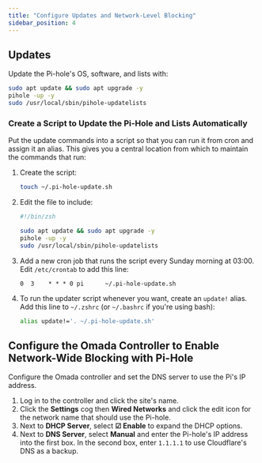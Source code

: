 ```yaml
---
title: "Configure Updates and Network-Level Blocking"
sidebar_position: 4
---
```


## Updates

Update the Pi-hole's OS, software, and lists with:

```zsh
sudo apt update && sudo apt upgrade -y
pihole -up -y
sudo /usr/local/sbin/pihole-updatelists
```

### Create a Script to Update the Pi-Hole and Lists Automatically

Put the update commands into a script so that you can run it from cron and assign it an alias. This gives you a central location from which to maintain the commands that run:

1. Create the script:

   ```zsh
   touch ~/.pi-hole-update.sh
   ```

1. Edit the file to include:

   ```zsh title="~/.pi-hole-update.sh" showLineNumbers
   #!/bin/zsh

   sudo apt update && sudo apt upgrade -y
   pihole -up -y
   sudo /usr/local/sbin/pihole-updatelists
   ```

1. Add a new cron job that runs the script every Sunday morning at 03:00. Edit `/etc/crontab` to add this line:

   ```shell title="/etc/crontab"
   0  3    * * * 0 pi      ~/.pi-hole-update.sh
   ```

1. To run the updater script whenever you want, create an `update!` alias. Add this line to `~/.zshrc` (or `~/.bashrc` if you're using bash):

   ```zsh title="~/.zshrc"
   alias update!='. ~/.pi-hole-update.sh'
   ```

## Configure the Omada Controller to Enable Network-Wide Blocking with Pi-Hole

Configure the Omada controller and set the DNS server to use the Pi's IP address.

1. Log in to the controller and click the site's name.
1. Click the **Settings** cog then **Wired Networks** and click the edit icon for the network name that should use the Pi-hole.
1. Next to **DHCP Server**, select **☑ Enable** to expand the DHCP options.
1. Next to **DNS Server**, select **Manual** and enter the Pi-hole's IP address into the first box. In the second box, enter `1.1.1.1` to use Cloudflare's DNS as a backup.
